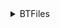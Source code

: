 <details>

<summary>BTFiles</summary>

- App ? Win
- Docu ? HD
- Docu ? Pack
- Docu ? SD
- Game ? Nintendo
- Game ? PC
- Movie ? 1080p
- Movie ? 720p
- Movie ? AVI
- Movie ? DVD-R
- Movie ? h264 / x264
- Movie ? UHD
- Movie ? x265
- Music ? Album
- Music ? Charts
- Music ? Flac
- Music ? Live
- Music ? Misc
- Music ? OST
- Music ? Pack
- Music ? Sampler
- Music ? Single
- Series ? HD
- Series ? Pack HD
- Series ? Pack SD
- Series ? Pack UHD
- Series ? SD
- Series ? UHD
- Sports ? HD
- Unsorted ? A-Book
- Unsorted ? Anime
- Unsorted ? E-Book-DE
- Unsorted ? E-Learning
- Unsorted ? E-Paper
- XXX ? HD
- XXX ? Other
- XXX ? Pack
- XXX ? SD

</details>
